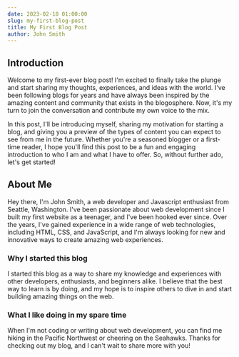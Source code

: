 ```yaml
---
date: 2023-02-18 01:00:00
slug: my-first-blog-post
title: My First Blog Post
author: John Smith
---
```


## Introduction

Welcome to my first-ever blog post! I'm excited to finally take the plunge and
start sharing my thoughts, experiences, and ideas with the world. I've been
following blogs for years and have always been inspired by the amazing content
and community that exists in the blogosphere. Now, it's my turn to join the
conversation and contribute my own voice to the mix.

In this post, I'll be introducing myself, sharing my motivation for starting a
blog, and giving you a preview of the types of content you can expect to see
from me in the future. Whether you're a seasoned blogger or a first-time reader,
I hope you'll find this post to be a fun and engaging introduction to who I am
and what I have to offer. So, without further ado, let's get started!

## About Me


Hey there, I'm John Smith, a web developer and Javascript enthusiast from
Seattle, Washington. I've been passionate about web development since I built my
first website as a teenager, and I've been hooked ever since. Over the years,
I've gained experience in a wide range of web technologies, including HTML, CSS,
and JavaScript, and I'm always looking for new and innovative ways to create
amazing web experiences.

### Why I started this blog

I started this blog as a way to share my knowledge and experiences with other
developers, enthusiasts, and beginners alike. I believe that the best way to
learn is by doing, and my hope is to inspire others to dive in and start
building amazing things on the web.

### What I like doing in my spare time

When I'm not coding or writing about web development, you can find me hiking in
the Pacific Northwest or cheering on the Seahawks. Thanks for checking out my
blog, and I can't wait to share more with you!
